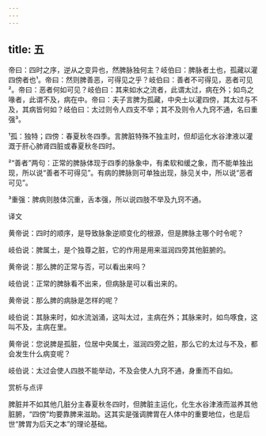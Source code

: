 ```yaml
---
---
---
```

title: 五
---




帝曰：四时之序，逆从之变异也，然脾脉独何主？岐伯曰：脾脉者土也，孤藏以灌四傍者也¹。帝曰：然则脾善恶，可得见之乎？岐伯曰：善者不可得见，恶者可见²。帝曰：恶者何如可见？岐伯曰：其来如水之流者，此谓太过，病在外；如鸟之喙者，此谓不及，病在中。帝曰：夫子言脾为孤藏，中央土以灌四傍，其太过与不及，其病皆何如？岐伯曰：太过则令人四支不举；其不及则令人九窍不通，名曰重强³。

¹孤：独特；四傍：春夏秋冬四季。言脾脏特殊不独主时，但却运化水谷津液以灌溉于肝心肺肾四脏或春夏秋冬四时。

²“善者”两句：正常的脾脉体现于四季的脉象中，有柔软和缓之象，而不能单独出现，所以说“善者不可得见”。有病的脾脉则可单独出现，脉见关中，所以说“恶者可见”。

³重强：脾病则肢体沉重，舌本强，所以说四肢不举及九窍不通。

译文

黄帝说：四时的顺序，是导致脉象逆顺变化的根源，但是脾脉主哪个时令呢？

岐伯说：脾属土，是个独尊之脏，它的作用是用来滋润四旁其他脏腑的。

黄帝说：那么脾的正常与否，可以看出来吗？

岐伯说：正常的脾脉看不出来，但病脉是可以看出来的。

黄帝说：那么脾的病脉是怎样的呢？

岐伯说：其脉来时，如水流汹涌，这叫太过，主病在外；其脉来时，如鸟啄食，这叫不及，主病在里。

黄帝说：您说脾是孤脏，位居中央属土，滋润四旁之脏，那么它的太过与不及，都会发生什么病变呢？

岐伯说：太过会使人四肢不能举动，不及会使人九窍不通，身重而不自如。

赏析与点评

脾脏并不如其他几脏分主春夏秋冬四时，但脾脏主运化，化生水谷津液而滋养其他脏腑，“四傍”均要靠脾来滋助。这其实是强调脾胃在人体中的重要地位，也是后世“脾胃为后天之本”的理论基础。
